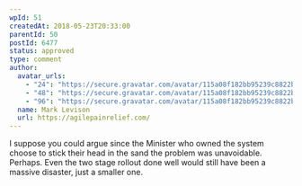 ```yaml
---
wpId: 51
createdAt: 2018-05-23T20:33:00
parentId: 50
postId: 6477
status: approved
type: comment
author:
  avatar_urls:
    - "24": "https://secure.gravatar.com/avatar/115a08f182bb95239c8822b54b5c4235?s=24&d=mm&r=g"
    - "48": "https://secure.gravatar.com/avatar/115a08f182bb95239c8822b54b5c4235?s=48&d=mm&r=g"
    - "96": "https://secure.gravatar.com/avatar/115a08f182bb95239c8822b54b5c4235?s=96&d=mm&r=g"
  name: Mark Levison
  url: https://agilepainrelief.com/
---
```


I suppose you could argue since the Minister who owned the system choose to stick their head in the sand the problem was unavoidable. Perhaps. Even the two stage rollout done well would still have been a massive disaster, just a smaller one.